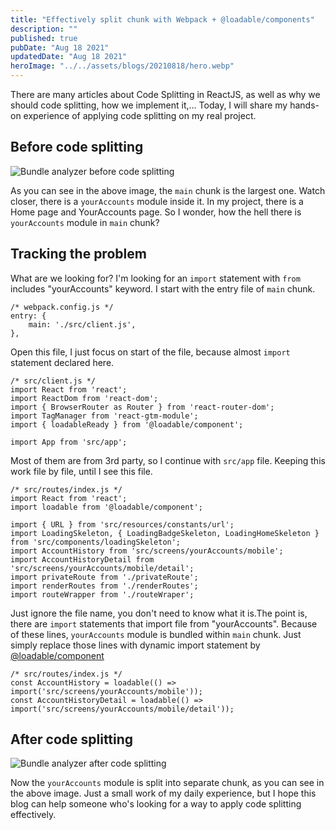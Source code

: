 ```yaml
---
title: "Effectively split chunk with Webpack + @loadable/components"
description: ""
published: true
pubDate: "Aug 18 2021"
updatedDate: "Aug 18 2021"
heroImage: "../../assets/blogs/20210818/hero.webp"
---
```


There are many articles about Code Splitting in ReactJS, as well as why we should code splitting, how we implement it,... Today, I will share my hands-on experience of applying code splitting on my real project.

## Before code splitting

![Bundle analyzer before code splitting](/blogs/20210818/before.webp)

As you can see in the above image, the `main` chunk is the largest one. Watch closer, there is a `yourAccounts` module inside it. In my project, there is a Home page and YourAccounts page. So I wonder, how the hell there is `yourAccounts` module in `main` chunk?

## Tracking the problem

What are we looking for? I'm looking for an `import` statement with `from` includes "yourAccounts" keyword. I start with the entry file of `main` chunk.

```plaintext
/* webpack.config.js */
entry: {
    main: './src/client.js',
},
```

Open this file, I just focus on start of the file, because almost `import` statement declared here.

```plaintext
/* src/client.js */
import React from 'react';
import ReactDom from 'react-dom';
import { BrowserRouter as Router } from 'react-router-dom';
import TagManager from 'react-gtm-module';
import { loadableReady } from '@loadable/component';

import App from 'src/app';
```

Most of them are from 3rd party, so I continue with `src/app` file. Keeping this work file by file, until I see this file.

```plaintext
/* src/routes/index.js */
import React from 'react';
import loadable from '@loadable/component';

import { URL } from 'src/resources/constants/url';
import LoadingSkeleton, { LoadingBadgeSkeleton, LoadingHomeSkeleton } from 'src/components/loadingSkeleton';
import AccountHistory from 'src/screens/yourAccounts/mobile';
import AccountHistoryDetail from 'src/screens/yourAccounts/mobile/detail';
import privateRoute from './privateRoute';
import renderRoutes from './renderRoutes';
import routeWrapper from './routeWraper';
```

Just ignore the file name, you don't need to know what it is.The point is, there are `import` statements that import file from "yourAccounts". Because of these lines, `yourAccounts` module is bundled within `main` chunk. Just simply replace those lines with dynamic import statement by [@loadable/component](https://github.com/gregberge/loadable-components)

```plaintext
/* src/routes/index.js */
const AccountHistory = loadable(() => import('src/screens/yourAccounts/mobile'));
const AccountHistoryDetail = loadable(() => import('src/screens/yourAccounts/mobile/detail'));
```

## After code splitting

![Bundle analyzer after code splitting](/blogs/20210818/after.webp)

Now the `yourAccounts` module is split into separate chunk, as you can see in the above image. Just a small work of my daily experience, but I hope this blog can help someone who's looking for a way to apply code splitting effectively.
